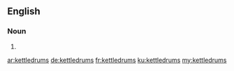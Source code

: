 ==English==

===Noun===
{{head|en|plural}}

# {{plural of|kettledrum|lang=en}}

[[ar:kettledrums]]
[[de:kettledrums]]
[[fr:kettledrums]]
[[ku:kettledrums]]
[[my:kettledrums]]